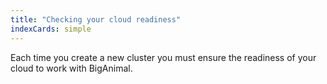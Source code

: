 ```yaml
---
title: "Checking your cloud readiness"
indexCards: simple
---
```


Each time you create a new cluster you must ensure the readiness of your cloud to work with BigAnimal.  
